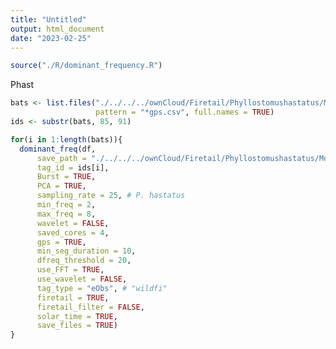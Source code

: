 ```yaml
---
title: "Untitled"
output: html_document
date: "2023-02-25"
---
```


```r
source("./R/dominant_frequency.R")
```


Phast
```r

bats <- list.files("./../../../ownCloud/Firetail/Phyllostomushastatus/Model_tag_7CE02AF_main/", 
                   pattern = "*gps.csv", full.names = TRUE)
ids <- substr(bats, 85, 91)

for(i in 1:length(bats)){
  dominant_freq(df,
      save_path = "./../../../ownCloud/Firetail/Phyllostomushastatus/Model_tag_7CE02AF_main/Wingbeats/PCA/",
      tag_id = ids[i],
      Burst = TRUE,
      PCA = TRUE,
      sampling_rate = 25, # P. hastatus
      min_freq = 2,
      max_freq = 8,
      wavelet = FALSE,
      saved_cores = 4,
      gps = TRUE,
      min_seg_duration = 10,
      dfreq_threshold = 20,
      use_FFT = TRUE,
      use_wavelet = FALSE,
      tag_type = "eObs", # "wildfi"
      firetail = TRUE,
      firetail_filter = FALSE,
      solar_time = TRUE,
      save_files = TRUE)
}

```

